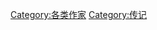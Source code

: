{{Catnav|頁面分類|各種主題的頁面分類|類型|書籍類型|传记}}
{{Catnav|頁面分類|人物|传记}}
{{Catnav|頁面分類|人物|各職業人物|艺术家|作家}}
{{Catnav|頁面分類|人物|各職業人物|作家}}
{{Commonscat|Biographers}}

[[Category:各类作家|Category:各类作家]]
[[Category:传记|Category:传记]]